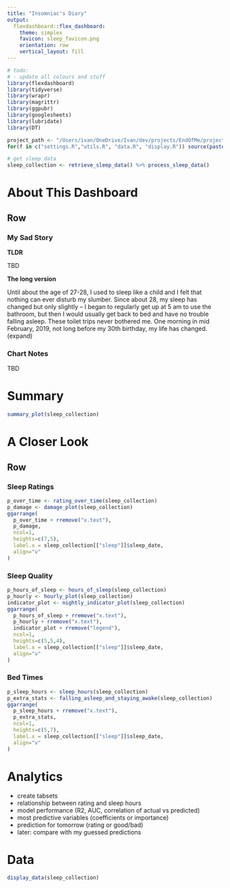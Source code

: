 ```yaml
---
title: "Insomniac's Diary"
output: 
  flexdashboard::flex_dashboard:
    theme: simplex
    favicon: sleep_favicon.png
    orientation: row
    vertical_layout: fill
---
```


```r
# todo:
# - update all colours and stuff
library(flexdashboard)
library(tidyverse)
library(wrapr)
library(magrittr)
library(ggpubr)
library(googlesheets)
library(lubridate)
library(DT)

project_path <- "/Users/ivan/OneDrive/Ivan/dev/projects/EndOfMe/project/etl/"
for(f in c("settings.R","utils.R", "data.R", "display.R")) source(paste0(project_path, f))

# get sleep data
sleep_collection <- retrieve_sleep_data() %>% process_sleep_data()
```

# About This Dashboard

Row {.tabset}
-----------------------------------------------------------------------

### My Sad Story

**TLDR**

TBD

**The long version**

Until about the age of 27-28, I used to sleep like a child and I felt that nothing can ever disturb my slumber. Since about 28, my sleep has changed but only slightly -- I began to regularly get up at 5 am to use the bathroom, but then I would usually get back to bed and have no trouble falling asleep. These toilet trips never bothered me. One morning in mid February, 2019, not long before my 30th birthday, my life has changed. (expand)



### Chart Notes

TBD

# Summary

```r
summary_plot(sleep_collection)
```


# A Closer Look
Row {.tabset}
-----------------------------------------------------------------------
### Sleep Ratings
```r
p_over_time <- rating_over_time(sleep_collection)
p_damage <- damage_plot(sleep_collection)
ggarrange(
  p_over_time + rremove("x.text"), 
  p_damage, 
  ncol=1, 
  heights=c(7,5), 
  label.x = sleep_collection[["sleep"]]$sleep_date, 
  align="v"
)
```

### Sleep Quality
```r
p_hours_of_sleep <- hours_of_sleep(sleep_collection)
p_hourly <- hourly_plot(sleep_collection)
indicator_plot <- nightly_indicator_plot(sleep_collection)
ggarrange(
  p_hours_of_sleep + rremove("x.text"), 
  p_hourly + rremove("x.text"), 
  indicator_plot + rremove("legend"),
  ncol=1, 
  heights=c(5,5,4), 
  label.x = sleep_collection[["sleep"]]$sleep_date, 
  align="v"
)


```

### Bed Times
```r
p_sleep_hours <- sleep_hours(sleep_collection)
p_extra_stats <- falling_asleep_and_staying_awake(sleep_collection)
ggarrange(
  p_sleep_hours + rremove("x.text"), 
  p_extra_stats,
  ncol=1, 
  heights=c(5,7), 
  label.x = sleep_collection[["sleep"]]$sleep_date, 
  align="v"
)
```


# Analytics


- create tabsets
- relationship between rating and sleep hours
- model performance (R2, AUC, correlation of actual vs predicted)
- most predictive variables (coefficients or importance)
- prediction for tomorrow (rating or good/bad)
- later: compare with my guessed predictions

# Data

```r
display_data(sleep_collection)
```

